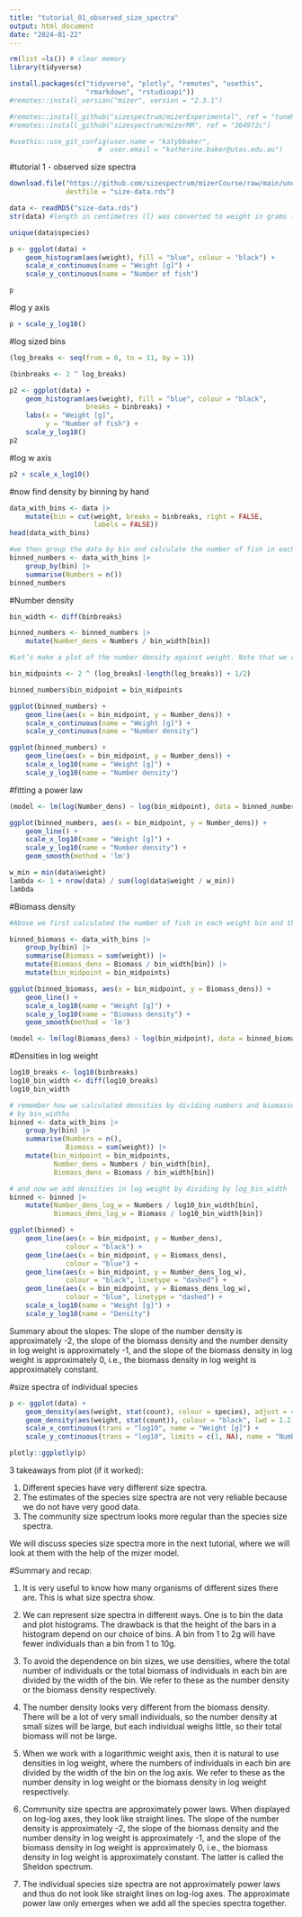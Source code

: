 ```yaml
---
title: "tutorial_01_observed_size_spectra"
output: html_document
date: "2024-01-22"
---
```



```r
rm(list =ls()) # clear memory
library(tidyverse)

install.packages(c("tidyverse", "plotly", "remotes", "usethis",
                   "rmarkdown", "rstudioapi"))
#remotes::install_version("mizer", version = "2.3.1")

#remotes::install_github("sizespectrum/mizerExperimental", ref = "tuneMR")
#remotes::install_github("sizespectrum/mizerMR", ref = "364972c")
```

```r
#usethis::use_git_config(user.name = "katybbaker", 
                      #  user.email = "katherine.baker@utas.edu.au")


```

#tutorial 1 - observed size spectra
```r
download.file("https://github.com/sizespectrum/mizerCourse/raw/main/understand/size-data.rds",
              destfile = "size-data.rds")
```

```r
data <- readRDS("size-data.rds")
str(data) #length in centimetres (l) was converted to weight in grams (w) using standard allometric relationship: w = al^b. a and b are species specific parameters 
```
```r
unique(data$species)
```
```r
p <- ggplot(data) +
    geom_histogram(aes(weight), fill = "blue", colour = "black") +
    scale_x_continuous(name = "Weight [g]") +
    scale_y_continuous(name = "Number of fish")

p
```
#log y axis

```r
p + scale_y_log10()
```
#log sized bins

```r
(log_breaks <- seq(from = 0, to = 11, by = 1))

(binbreaks <- 2 ^ log_breaks)
```

```r
p2 <- ggplot(data) +
    geom_histogram(aes(weight), fill = "blue", colour = "black",
                   breaks = binbreaks) +
    labs(x = "Weight [g]",
         y = "Number of fish") +
    scale_y_log10()
p2
```
#log w axis
```r
p2 + scale_x_log10()

```
#now find density by binning by hand

```r
data_with_bins <- data |>
    mutate(bin = cut(weight, breaks = binbreaks, right = FALSE,
                     labels = FALSE))
head(data_with_bins)
```


```r
#we then group the data by bin and calculate the number of fish in each bin
binned_numbers <- data_with_bins |> 
    group_by(bin) |> 
    summarise(Numbers = n())
binned_numbers
```

#Number density

```r
bin_width <- diff(binbreaks)

binned_numbers <- binned_numbers |> 
    mutate(Number_dens = Numbers / bin_width[bin])

```

```r
#Let’s make a plot of the number density against weight. Note that we only estimated the number density of weights within each bin, so we only have an average value which we use to determine the height of the curve at the midpoint of the bin. So the plot interpolates between these discrete points (at the midpoint of each bin weights) by straight lines to produce a continuous curve.

bin_midpoints <- 2 ^ (log_breaks[-length(log_breaks)] + 1/2)

binned_numbers$bin_midpoint = bin_midpoints

ggplot(binned_numbers) +
    geom_line(aes(x = bin_midpoint, y = Number_dens)) +
    scale_x_continuous(name = "Weight [g]") +
    scale_y_continuous(name = "Number density")
```
```r
ggplot(binned_numbers) +
    geom_line(aes(x = bin_midpoint, y = Number_dens)) + 
    scale_x_log10(name = "Weight [g]") + 
    scale_y_log10(name = "Number density")
```
#fitting a power law

```r
(model <- lm(log(Number_dens) ~ log(bin_midpoint), data = binned_numbers))
```
```r
ggplot(binned_numbers, aes(x = bin_midpoint, y = Number_dens)) +
    geom_line() + 
    scale_x_log10(name = "Weight [g]") + 
    scale_y_log10(name = "Number density") +
    geom_smooth(method = 'lm')
```
```r
w_min = min(data$weight)
lambda <- 1 + nrow(data) / sum(log(data$weight / w_min))
lambda
```
#Biomass density

```r
#Above we first calculated the number of fish in each weight bin and then divided by the width of each bin to obtain the average number density in each bin. Exactly analogous to that, we can calculate the biomass of all the fish in each weight bin and divide that by the width of each bin to obtain the average biomass density in each bin. Note, that number density and biomass density will give quite different results, because there are lots of fish in small bins but their total biomass may not be very large. So in the code below we will now sum weight and not numbers

binned_biomass <- data_with_bins |> 
    group_by(bin) |> 
    summarise(Biomass = sum(weight)) |>
    mutate(Biomass_dens = Biomass / bin_width[bin]) |>
    mutate(bin_midpoint = bin_midpoints)

```
```r
ggplot(binned_biomass, aes(x = bin_midpoint, y = Biomass_dens)) +
    geom_line() + 
    scale_x_log10(name = "Weight [g]") + 
    scale_y_log10(name = "Biomass density") +
    geom_smooth(method = 'lm')
```
```r
(model <- lm(log(Biomass_dens) ~ log(bin_midpoint), data = binned_biomass))
```
#Densities in log weight

```r
log10_breaks <- log10(binbreaks)
log10_bin_width <- diff(log10_breaks)
log10_bin_width
```

```r
# remember how we calculated densities by dividing numbers and biomasses 
# by bin_widths
binned <- data_with_bins |> 
    group_by(bin) |> 
    summarise(Numbers = n(),
              Biomass = sum(weight)) |>
    mutate(bin_midpoint = bin_midpoints,
           Number_dens = Numbers / bin_width[bin],
           Biomass_dens = Biomass / bin_width[bin])

# and now we add densities in log weight by dividing by log_bin_width
binned <- binned |> 
    mutate(Number_dens_log_w = Numbers / log10_bin_width[bin],
           Biomass_dens_log_w = Biomass / log10_bin_width[bin])

ggplot(binned) +
    geom_line(aes(x = bin_midpoint, y = Number_dens),
              colour = "black") +
    geom_line(aes(x = bin_midpoint, y = Biomass_dens),
              colour = "blue") +
    geom_line(aes(x = bin_midpoint, y = Number_dens_log_w),
              colour = "black", linetype = "dashed") +
    geom_line(aes(x = bin_midpoint, y = Biomass_dens_log_w),
              colour = "blue", linetype = "dashed") +
    scale_x_log10(name = "Weight [g]") +
    scale_y_log10(name = "Density")
```
Summary about the slopes:
The slope of the number density is approximately -2, the slope of the biomass density and the number density in log weight is approximately -1, and the slope of the biomass density in log weight is approximately 0, i.e., the biomass density in log weight is approximately constant.


#size spectra of individual species

```r
p <- ggplot(data) +
    geom_density(aes(weight, stat(count), colour = species), adjust = 4) +
    geom_density(aes(weight, stat(count)), colour = "black", lwd = 1.2, adjust = 4) +
    scale_x_continuous(trans = "log10", name = "Weight [g]") +
    scale_y_continuous(trans = "log10", limits = c(1, NA), name = "Number density in log w")

plotly::ggplotly(p)
```
3 takeaways from plot (if it worked):

1. Different species have very different size spectra.
2. The estimates of the species size spectra are not very reliable because we do not have very good data.
3. The community size spectrum looks more regular than the species size spectra.

We will discuss species size spectra more in the next tutorial, where we will look at them with the help of the mizer model.

#Summary and recap:

1) It is very useful to know how many organisms of different sizes there are. This is what size spectra show.

2) We can represent size spectra in different ways. One is to bin the data and plot histograms. The drawback is that the height of the bars in a histogram depend on our choice of bins. A bin from 1 to 2g will have fewer individuals than a bin from 1 to 10g.

3) To avoid the dependence on bin sizes, we use densities, where the total number of individuals or the total biomass of individuals in each bin are divided by the width of the bin. We refer to these as the number density or the biomass density respectively.

3) The number density looks very different from the biomass density. There will be a lot of very small individuals, so the number density at small sizes will be large, but each individual weighs little, so their total biomass will not be large.

5) When we work with a logarithmic weight axis, then it is natural to use densities in log weight, where the numbers of individuals in each bin are divided by the width of the bin on the log axis. We refer to these as the number density in log weight or the biomass density in log weight respectively.

6) Community size spectra are approximately power laws. When displayed on log-log axes, they look like straight lines. The slope of the number density is approximately -2, the slope of the biomass density and the number density in log weight is approximately -1, and the slope of the biomass density in log weight is approximately 0, i.e., the biomass density in log weight is approximately constant. The latter is called the Sheldon spectrum.

7) The individual species size spectra are not approximately power laws and thus do not look like straight lines on log-log axes. The approximate power law only emerges when we add all the species spectra together.



